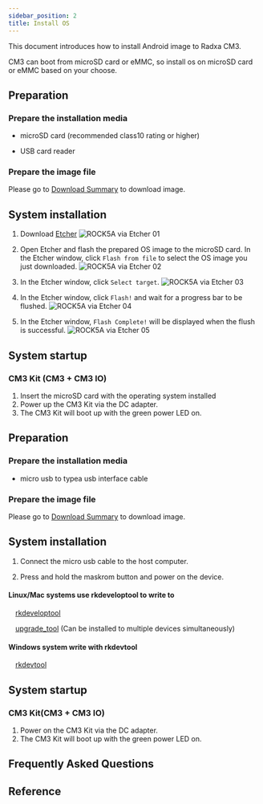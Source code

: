 ```yaml
---
sidebar_position: 2
title: Install OS
---
```


This document introduces how to install Android image to Radxa CM3.

CM3 can boot from microSD card or eMMC, so install os on microSD card or eMMC based on your choose.

<Tabs queryString="target">

<TabItem value="microsd " label="Install OS on microSD card">

## Preparation

### Prepare the installation media

- microSD card (recommended class10 rating or higher)

- USB card reader

### Prepare the image file

Please go to [Download Summary](../../download) to download image.

## System installation

1. Download [Etcher](https://etcher.balena.io/)
   ![ROCK5A via Etcher 01](/img/rock5a/rock5a-etcher.webp)

2. Open Etcher and flash the prepared OS image to the microSD card. In the Etcher window, click `Flash from file` to select the OS image you just downloaded.
   ![ROCK5A via Etcher 02](/img/rock5a/rock5a-etcher-1.webp)

3. In the Etcher window, click `Select target`.
   ![ROCK5A via Etcher 03](/img/rock5a/rock5a-etcher-2.webp)

4. In the Etcher window, click `Flash!` and wait for a progress bar to be flushed.
   ![ROCK5A via Etcher 04](/img/rock5a/rock5a-etcher-3.webp)

5. In the Etcher window, `Flash Complete!` will be displayed when the flush is successful.
   ![ROCK5A via Etcher 05](/img/rock5a/rock5a-etcher-4.webp)

## System startup

### CM3 Kit (CM3 + CM3 IO)

1. Insert the microSD card with the operating system installed
2. Power up the CM3 Kit via the DC adapter.
3. The CM3 Kit will boot up with the green power LED on.

</TabItem>

<TabItem value="emmc" label="Install OS on eMMC ">

## Preparation

### Prepare the installation media

- micro usb to typea usb interface cable

### Prepare the image file

Please go to [Download Summary](../../download) to download image.

## System installation

1. Connect the micro usb cable to the host computer.

2. Press and hold the maskrom button and power on the device.

<Tabs queryString="target">

<TabItem value="linux/mac" label="Linux">

#### Linux/Mac systems use rkdeveloptool to write to

&emsp;[rkdeveloptool](../../low-level-dev/rkdeveloptool)

&emsp;[upgrade_tool](../../low-level-dev/upgrade-tool) (Can be installed to multiple devices simultaneously)

</TabItem>

<TabItem value="windows" label="Windows">

#### Windows system write with rkdevtool

&emsp;[rkdevtool](../../low-level-dev/rkdevtool)

</TabItem>

</Tabs>

## System startup

### CM3 Kit(CM3 + CM3 IO)

1. Power on the CM3 Kit via the DC adapter.
2. The CM3 Kit will boot up with the green power LED on.

</TabItem>

</Tabs>

## Frequently Asked Questions

## Reference
